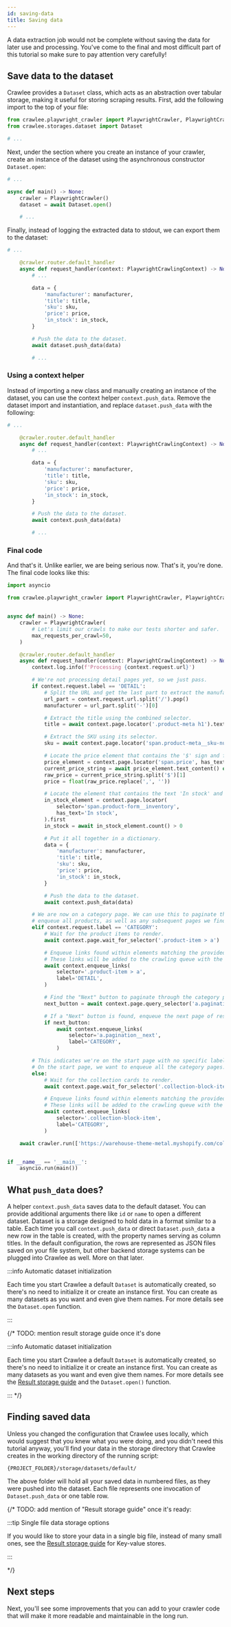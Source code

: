 ```yaml
---
id: saving-data
title: Saving data
---
```



A data extraction job would not be complete without saving the data for later use and processing. You've come to the final and most difficult part of this tutorial so make sure to pay attention very carefully!

## Save data to the dataset

Crawlee provides a <ApiLink to="class/Dataset">`Dataset`</ApiLink> class, which acts as an abstraction over tabular storage, making it useful for storing scraping results. First, add the following import to the top of your file:

```python
from crawlee.playwright_crawler import PlaywrightCrawler, PlaywrightCrawlingContext
from crawlee.storages.dataset import Dataset

# ...
```

Next, under the section where you create an instance of your crawler, create an instance of the dataset using the asynchronous constructor  <ApiLink to="class/Dataset#open">`Dataset.open`</ApiLink>:

```python
# ...

async def main() -> None:
    crawler = PlaywrightCrawler()
    dataset = await Dataset.open()

    # ...
```

Finally, instead of logging the extracted data to stdout, we can export them to the dataset:

```python
# ...

    @crawler.router.default_handler
    async def request_handler(context: PlaywrightCrawlingContext) -> None:
        # ...

        data = {
            'manufacturer': manufacturer,
            'title': title,
            'sku': sku,
            'price': price,
            'in_stock': in_stock,
        }

        # Push the data to the dataset.
        await dataset.push_data(data)

        # ...
```

### Using a context helper

Instead of importing a new class and manually creating an instance of the dataset, you can use the context helper  <ApiLink to="class/PushDataFunction">`context.push_data`</ApiLink>. Remove the dataset import and instantiation, and replace `dataset.push_data` with the following:

```python
# ...

    @crawler.router.default_handler
    async def request_handler(context: PlaywrightCrawlingContext) -> None:
        # ...

        data = {
            'manufacturer': manufacturer,
            'title': title,
            'sku': sku,
            'price': price,
            'in_stock': in_stock,
        }

        # Push the data to the dataset.
        await context.push_data(data)

        # ...
```

### Final code

And that's it. Unlike earlier, we are being serious now. That's it, you're done. The final code looks like this:

```python
import asyncio

from crawlee.playwright_crawler import PlaywrightCrawler, PlaywrightCrawlingContext


async def main() -> None:
    crawler = PlaywrightCrawler(
        # Let's limit our crawls to make our tests shorter and safer.
        max_requests_per_crawl=50,
    )

    @crawler.router.default_handler
    async def request_handler(context: PlaywrightCrawlingContext) -> None:
        context.log.info(f'Processing {context.request.url}')

        # We're not processing detail pages yet, so we just pass.
        if context.request.label == 'DETAIL':
            # Split the URL and get the last part to extract the manufacturer.
            url_part = context.request.url.split('/').pop()
            manufacturer = url_part.split('-')[0]

            # Extract the title using the combined selector.
            title = await context.page.locator('.product-meta h1').text_content()

            # Extract the SKU using its selector.
            sku = await context.page.locator('span.product-meta__sku-number').text_content()

            # Locate the price element that contains the '$' sign and filter out the visually hidden elements.
            price_element = context.page.locator('span.price', has_text='$').first
            current_price_string = await price_element.text_content() or ''
            raw_price = current_price_string.split('$')[1]
            price = float(raw_price.replace(',', ''))

            # Locate the element that contains the text 'In stock' and filter out other elements.
            in_stock_element = context.page.locator(
                selector='span.product-form__inventory',
                has_text='In stock',
            ).first
            in_stock = await in_stock_element.count() > 0

            # Put it all together in a dictionary.
            data = {
                'manufacturer': manufacturer,
                'title': title,
                'sku': sku,
                'price': price,
                'in_stock': in_stock,
            }

            # Push the data to the dataset.
            await context.push_data(data)

        # We are now on a category page. We can use this to paginate through and
        # enqueue all products, as well as any subsequent pages we find.
        elif context.request.label == 'CATEGORY':
            # Wait for the product items to render.
            await context.page.wait_for_selector('.product-item > a')

            # Enqueue links found within elements matching the provided selector.
            # These links will be added to the crawling queue with the label DETAIL.
            await context.enqueue_links(
                selector='.product-item > a',
                label='DETAIL',
            )

            # Find the "Next" button to paginate through the category pages.
            next_button = await context.page.query_selector('a.pagination__next')

            # If a "Next" button is found, enqueue the next page of results.
            if next_button:
                await context.enqueue_links(
                    selector='a.pagination__next',
                    label='CATEGORY',
                )

        # This indicates we're on the start page with no specific label.
        # On the start page, we want to enqueue all the category pages.
        else:
            # Wait for the collection cards to render.
            await context.page.wait_for_selector('.collection-block-item')

            # Enqueue links found within elements matching the provided selector.
            # These links will be added to the crawling queue with the label CATEGORY.
            await context.enqueue_links(
                selector='.collection-block-item',
                label='CATEGORY',
            )

    await crawler.run(['https://warehouse-theme-metal.myshopify.com/collections'])


if __name__ == '__main__':
    asyncio.run(main())
```

## What `push_data` does?

A helper <ApiLink to="class/PushDataFunction">`context.push_data`</ApiLink> saves data to the default dataset. You can provide additional arguments there like `id` or `name` to open a different dataset. Dataset is a storage designed to hold data in a format similar to a table. Each time you call <ApiLink to="class/PushDataFunction">`context.push_data`</ApiLink> or direct <ApiLink to="class/Dataset#push_data">`Dataset.push_data`</ApiLink> a new row in the table is created, with the property names serving as column titles. In the default configuration, the rows are represented as JSON files saved on your file system, but other backend storage systems can be plugged into Crawlee as well. More on that later.

:::info Automatic dataset initialization

Each time you start Crawlee a default <ApiLink to="class/Dataset">`Dataset`</ApiLink> is automatically created, so there's no need to initialize it or create an instance first. You can create as many datasets as you want and even give them names. For more details see the <ApiLink to="class/Dataset#open">`Dataset.open`</ApiLink> function.

:::

{/* TODO: mention result storage guide once it's done

:::info Automatic dataset initialization

Each time you start Crawlee a default <ApiLink to="class/Dataset">`Dataset`</ApiLink> is automatically created, so there's no need to initialize it or create an instance first. You can create as many datasets as you want and even give them names. For more details see the [Result storage guide](../guides/result-storage#dataset) and the `Dataset.open()` function.

:::
*/}

## Finding saved data

Unless you changed the configuration that Crawlee uses locally, which would suggest that you knew what you were doing, and you didn't need this tutorial anyway, you'll find your data in the storage directory that Crawlee creates in the working directory of the running script:

```text
{PROJECT_FOLDER}/storage/datasets/default/
```

The above folder will hold all your saved data in numbered files, as they were pushed into the dataset. Each file represents one invocation of <ApiLink to="class/Dataset#push_data">`Dataset.push_data`</ApiLink> or one table row.

{/* TODO: add mention of "Result storage guide" once it's ready:

:::tip Single file data storage options

If you would like to store your data in a single big file, instead of many small ones, see the [Result storage guide](../guides/result-storage#key-value-store) for Key-value stores.

:::

*/}

## Next steps

Next, you'll see some improvements that you can add to your crawler code that will make it more readable and maintainable in the long run.
